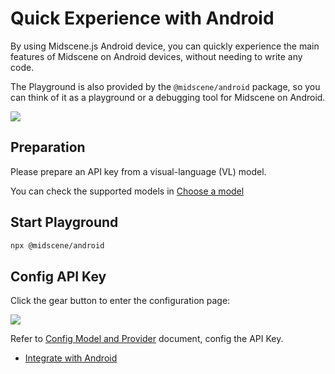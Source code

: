 
# Quick Experience with Android

By using Midscene.js Android device, you can quickly experience the main features of Midscene on Android devices, without needing to write any code.

The Playground is also provided by the `@midscene/android` package, so you can think of it as a playground or a debugging tool for Midscene on Android.

![](/android-playground.png)


## Preparation

Please prepare an API key from a visual-language (VL) model.

You can check the supported models in [Choose a model](./choose-a-model)

## Start Playground

```bash
npx @midscene/android
```

## Config API Key

Click the gear button to enter the configuration page:

![](/android-set-env.png)

Refer to [Config Model and Provider](./model-provider) document, config the API Key.

<StartExperience />

* [Integrate with Android](./integrate-with-android)
